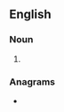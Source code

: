 ==English==

===Noun===
{{head|en|noun plural form}}

# {{plural of|lambic|lang=en}}

===Anagrams===
* {{anagrams|en|a=abcilms|cimbals}}